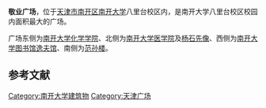 {{unreferenced|time=2016-10-06T08:34:46+00:00}}
'''敬业广场'''，位于[[天津市|天津市]][[南开区|南开区]][[南开大学|南开大学]]八里台校区内，是南开大学八里台校区校园内面积最大的广场。

广场东侧为[[南开大学化学学院|南开大学化学学院]]、北侧为[[南开大学医学院|南开大学医学院]]及[[杨石先像|杨石先像]]、西侧为[[南开大学图书馆逸夫馆|南开大学图书馆逸夫馆]]、南侧为[[范孙楼|范孙楼]]。

==参考文献==
{{reflist}}

{{南开大学}}
[[Category:南开大学建筑物|Category:南开大学建筑物]]
[[Category:天津广场|Category:天津广场]]
